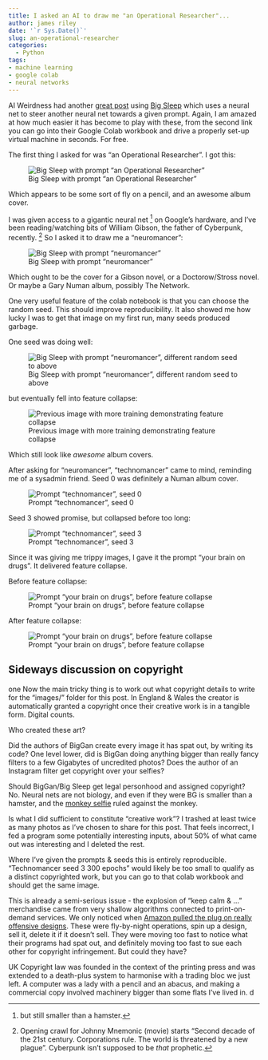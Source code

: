 ```yaml
---
title: I asked an AI to draw me "an Operational Researcher"...
author: james riley
date: '`r Sys.Date()`'
slug: an-operational-researcher
categories:
  - Python
tags:
- machine learning
- google colab
- neural networks
---
```

  
  AI Weirdness had another [great post](https://aiweirdness.com/post/641389107563626496/searching-for-bernie) using [Big Sleep](https://github.com/lucidrains/big-sleep) which uses a neural net to steer another neural net towards a given prompt. Again, I am amazed at how much easier it has become to play with these, from the second link you can go into their Google Colab workbook and drive a properly set-up virtual machine in seconds. For free.

The first thing I asked for was "an Operational Researcher". I got this:
  
![Big Sleep with prompt "an Operational Researcher"](images/an_operational_researcher.png)


Which appears to be some sort of fly on a pencil, and an awesome album cover. 

I was given access to a gigantic neural net [^1] on Google's hardware, and I've been reading/watching bits of William Gibson, the father of Cyberpunk, recently. [^2] So I asked it to draw me a "neuromancer":

![Big Sleep with prompt "neuromancer"](images/neuromancer.png)


Which ought to be the cover for a Gibson novel, or a Doctorow/Stross novel. Or maybe a Gary Numan album, possibly The Network.

One very useful feature of the colab notebook is that you can choose the random seed. This should improve reproducibility. It also showed me how lucky I was to get that image on my first run, many seeds produced garbage. 

One seed was doing well:

![Big Sleep with prompt "neuromancer", different random seed to above](images/neuromancer 20200127.png)

but eventually fell into feature collapse:

![Previous image with more training demonstrating feature collapse](images/neuromancer 20200127 collapse.png)


Which still look like *awesome* album covers.

After asking for "neuromancer", "technomancer" came to mind, reminding me of a sysadmin friend. Seed 0 was definitely a Numan album cover. 

![Prompt "technomancer", seed 0](images/technomancer seed 0.png)


Seed 3 showed promise, but collapsed before too long:

![Prompt "technomancer", seed 3](images/technomancer seed 3.png)


Since it was giving me trippy images, I gave it the prompt "your brain on drugs". It delivered feature collapse.

Before feature collapse:

![Prompt "your brain on drugs", before feature collapse](images/your brain on drugs 600.png)


After feature collapse:

![Prompt "your brain on drugs", before feature collapse](images/your brain on drugs 700.png)


## Sideways discussion on copyright

one Now the main tricky thing is to work out what copyright details to write for the "images/" folder for this post. In England & Wales the creator is automatically granted a copyright once their creative work is in a tangible form. Digital counts. 

Who created these art?

Did the authors of BigGan create every image it has spat out, by writing its code? One level lower, did is BigGan doing anything bigger than really fancy filters to a few Gigabytes of uncredited photos? Does the author of an Instagram filter get copyright over your selfies?

Should BigGan/Big Sleep get legal personhood and assigned copyright? No. Neural nets are not biology, and even if they were BG is smaller than a hamster, and the [monkey selfie](https://en.wikipedia.org/wiki/Monkey_selfie_copyright_dispute)
ruled against the monkey. 

Is what I did sufficient to constitute "creative work"? I trashed at least twice as many photos as I've chosen to share for this post. That feels incorrect, I fed a program some potentially interesting inputs, about 50% of what came out was interesting and I deleted the rest. 

Where I've given the prompts & seeds this is entirely reproducible. "Technomancer seed 3 300 epochs" would likely be too small to qualify as a distinct copyrighted work, but you can go to that colab workbook and should get the same image. 

This is already a semi-serious issue - the explosion of "keep calm & ..." merchandise came from very shallow algorithms connected to print-on-demand services. We only noticed when [Amazon pulled the plug on really offensive designs](https://www.channel4.com/news/amazon-removes-offensive-keep-calm-and-hit-her-t-shirts). These were fly-by-night operations, spin up a design, sell it, delete it if it doesn't sell. They were moving too fast to notice what their programs had spat out, and definitely moving too fast to sue each other for copyright infringement. But could they have? 

UK Copyright law was founded in the context of the printing press and was extended to a death-plus system to harmonise with a trading bloc we just left. A computer was a lady with a pencil and an abacus, and making a commercial copy involved machinery bigger than some flats I've lived in. d

[^1]: but still smaller than a hamster.
[^2]: Opening crawl for Johnny Mnemonic (movie) starts "Second decade of the 21st century. Corporations rule. The world is threatened by a new plague". Cyberpunk isn't supposed to be *that* prophetic.